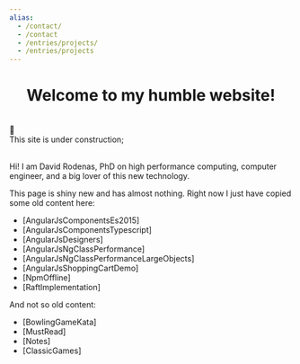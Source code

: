 ```yaml
---
alias:
  - /contact/
  - /contact
  - /entries/projects/
  - /entries/projects
---
```

<h1 style="text-align:center">Welcome to my humble website!</h1>
<br />

<Row>
    <Col></Col>
    <div style={{textAlign: 'center'}}>
    <div style={{fontSize: '10em', lineHeight:1, color:'black'}}>🚧</div>
    This site is under construction;
    </div>
    <Col></Col>
</Row>
<br />

Hi! I am David Rodenas, PhD on high performance computing, 
computer engineer, and a big lover of this new technology.

This page is shiny new and has almost nothing.
Right now I just have copied some old content here:

- [AngularJsComponentsEs2015]
- [AngularJsComponentsTypescript]
- [AngularJsDesigners]
- [AngularJsNgClassPerformance]
- [AngularJsNgClassPerformanceLargeObjects]
- [AngularJsShoppingCartDemo]
- [NpmOffline]
- [RaftImplementation]

And not so old content:

- [BowlingGameKata]
- [MustRead] 
- [Notes] 
- [ClassicGames]